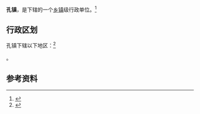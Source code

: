 {{中国乡级行政区|37/14/81/107/000}}

'''孔镇'''，是{{PRC admin/fullname|37/14/81/107/000|3}}下辖的一个[[乡镇|乡镇]]级行政单位。<ref>{{PRC admin/ref sgc|{{PRC admin/parent|37/14/81/107/000}}}}</ref>

== 行政区划 ==

孔镇下辖以下地区：<ref>{{PRC admin/ref sgc|37/14/81/107/000}}</ref>

{{PRC admin/children|37/14/81/107/000}}。

== 参考资料 ==

{{reflist}}

{{行政区划小作品}}
{{PRC admin/navcat|37/14/81/107/000}}